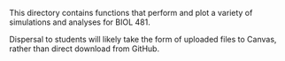 This directory contains functions that perform and plot a variety of simulations and analyses for BIOL 481.

Dispersal to students will likely take the form of uploaded files to Canvas, rather than direct download from GitHub.